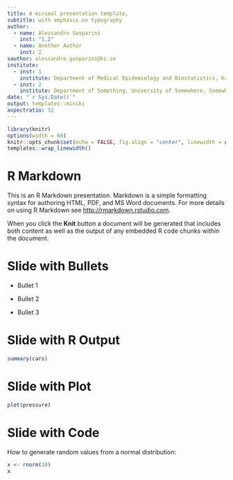 ```yaml
---
title: A minimal presentation template,
subtitle: with emphasis on typography
author:
  - name: Alessandro Gasparini
    inst: "1,2"
  - name: Another Author
    inst: 2
sauthor: alessandro.gasparini@ki.se
institute:
  - inst: 1
    institute: Department of Medical Epidemiology and Biostatistics, Karolinska Institutet, Stockholm, Sweden
  - inst: 2
    institute: Department of Something, University of Somewhere, Somewhere, Nice Country
date: "`r Sys.Date()`"
output: templates::miniki
aspectratio: 32
---
```


```r
library(knitr)
options(width = 60)
knitr::opts_chunk$set(echo = FALSE, fig.align = "center", linewidth = getOption("width"))
templates::wrap_linewidth()
```

# R Markdown

This is an R Markdown presentation. Markdown is a simple formatting syntax for authoring HTML, PDF, and MS Word documents. For more details on using R Markdown see <http://rmarkdown.rstudio.com>.

When you click the **Knit** button a document will be generated that includes both content as well as the output of any embedded R code chunks within the document.

# Slide with Bullets

- Bullet 1

- Bullet 2

- Bullet 3

# Slide with R Output

```r
summary(cars)
```

# Slide with Plot

```r
plot(pressure)
```

# Slide with Code

How to generate random values from a normal distribution:

```r
x <- rnorm(10)
x
```

